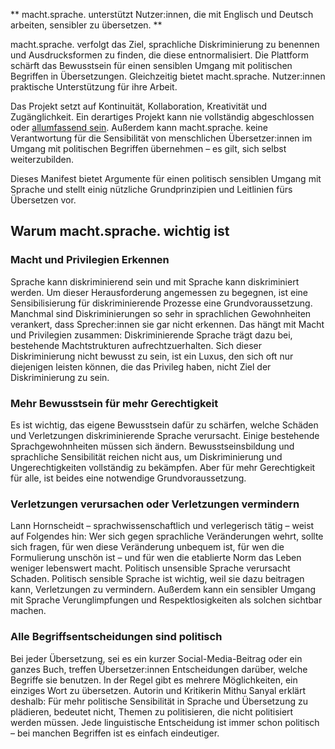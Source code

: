 ** macht.sprache. unterstützt Nutzer:innen, die mit Englisch und Deutsch arbeiten, sensibler zu übersetzen. **

macht.sprache. verfolgt das Ziel, sprachliche Diskriminierung zu benennen und Ausdrucksformen zu finden, die diese entnormalisiert. Die Plattform schärft das Bewusstsein für einen sensiblen Umgang mit politischen Begriffen in Übersetzungen. Gleichzeitig bietet macht.sprache. Nutzer:innen praktische Unterstützung für ihre Arbeit.

Das Projekt setzt auf Kontinuität, Kollaboration, Kreativität und Zugänglichkeit. Ein derartiges Projekt kann nie vollständig abgeschlossen oder [allumfassend sein](#change-and-incompleteness). Außerdem kann macht.sprache. keine Verantwortung für die Sensibilität von menschlichen Übersetzer:innen im Umgang mit politischen Begriffen übernehmen – es gilt, sich selbst weiterzubilden.

Dieses Manifest bietet Argumente für einen politisch sensiblen Umgang mit Sprache und stellt einig nützliche Grundprinzipien und Leitlinien fürs Übersetzen vor.

## Warum macht.sprache. wichtig ist

<Columns>

<div>

### Macht und Privilegien Erkennen

Sprache kann diskriminierend sein und mit Sprache kann diskriminiert werden. Um dieser Herausforderung angemessen zu begegnen, ist eine Sensibilisierung für diskriminierende Prozesse eine Grundvoraussetzung. Manchmal sind Diskriminierungen so sehr in sprachlichen Gewohnheiten verankert, dass Sprecher:innen sie gar nicht erkennen. Das hängt mit Macht und Privilegien zusammen: Diskriminierende Sprache trägt dazu bei, bestehende Machtstrukturen aufrechtzuerhalten. Sich dieser Diskriminierung nicht bewusst zu sein, ist ein Luxus, den sich oft nur diejenigen leisten können, die das Privileg haben, nicht Ziel der Diskriminierung zu sein.

</div>
<div>

### Mehr Bewusstsein für mehr Gerechtigkeit

Es ist wichtig, das eigene Bewusstsein dafür zu schärfen, welche Schäden und Verletzungen diskriminierende Sprache verursacht. Einige bestehende Sprachgewohnheiten müssen sich ändern. Bewusstseinsbildung und sprachliche Sensibilität reichen nicht aus, um Diskriminierung und Ungerechtigkeiten vollständig zu bekämpfen. Aber für mehr Gerechtigkeit für alle, ist beides eine notwendige Grundvoraussetzung.

</div>
<div>

### Verletzungen verursachen oder Verletzungen vermindern

Lann Hornscheidt – sprachwissenschaftlich und verlegerisch tätig – weist auf Folgendes hin: Wer sich gegen sprachliche Veränderungen wehrt, sollte sich fragen, für wen diese Veränderung unbequem ist, für wen die Formulierung unschön ist – und für wen die etablierte Norm das Leben weniger lebenswert macht. Politisch unsensible Sprache verursacht Schaden. Politisch sensible Sprache ist wichtig, weil sie dazu beitragen kann, Verletzungen zu vermindern. Außerdem kann ein sensibler Umgang mit Sprache Verunglimpfungen und Respektlosigkeiten als solchen sichtbar machen.

</div>
<div>

### Alle Begriffsentscheidungen sind politisch

Bei jeder Übersetzung, sei es ein kurzer Social-Media-Beitrag oder ein ganzes Buch, treffen Übersetzer:innen Entscheidungen darüber, welche Begriffe sie benutzen. In der Regel gibt es mehrere Möglichkeiten, ein einziges Wort zu übersetzen. Autorin und Kritikerin Mithu Sanyal erklärt deshalb: Für mehr politische Sensibilität in Sprache und Übersetzung zu plädieren, bedeutet nicht, Themen zu politisieren, die nicht politisiert werden müssen. Jede linguistische Entscheidung ist immer schon politisch – bei manchen Begriffen ist es einfach eindeutiger.

</div>

</Columns>
